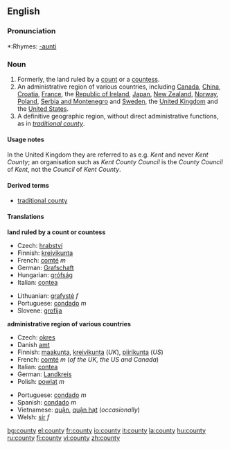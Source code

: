 {{wikipedia}}
==English==

===Pronunciation===
*:Rhymes: [[Rhymes:English:-aʊnti|-aʊnti]]

===Noun===
{{en-noun-reg-y|count|y}}

# Formerly, the land ruled by a [[count]] or a [[countess]].
# An administrative region of various countries, including [[Canada]], [[China]], [[Croatia]], [[France]], the [[Republic of Ireland]], [[Japan]], [[New Zealand]], [[Norway]], [[Poland]], [[Serbia and Montenegro]] and [[Sweden]], the [[United Kingdom]] and the [[United States]].
# A definitive geographic region, without direct administrative functions, as in ''[[traditional county]]''.

====Usage notes====
In the United Kingdom they are referred to as e.g. ''Kent'' and never ''Kent County''; an organisation such as ''Kent County Council'' is the ''County Council'' of ''Kent'', not the ''Council'' of ''Kent County''.

====Derived terms====
*[[traditional county]]

====Translations====
'''land ruled by a count or countess'''
{{top}}
*Czech: [[hrabství]] {{n}}
*Finnish: [[kreivikunta]]
*French: [[comté]] ''m''
*German: [[Grafschaft]] {{f}}
*Hungarian: [[grófság]]
*Italian: [[contea]] {{f}}
{{mid}}
*Lithuanian: [[grafystė]] ''f''
*Portuguese: [[condado]] ''m''
*Slovene: [[grofija]] {{f}}
{{bottom}}

'''administrative region of various countries'''
{{top}}
*Czech: [[okres]] {{n}}
*Danish [[amt]] {{n}}
*Finnish: [[maakunta]],  [[kreivikunta]] (''UK''), [[piirikunta]] (''US'')
*French: [[comté]] ''m'' (''of the UK, the US and Canada'')
*Italian: [[contea]] {{f}}
*German: [[Landkreis]] {{m}}
*Polish: [[powiat]] ''m''
{{mid}}
*Portuguese: [[condado]] ''m''
*Spanish: [[condado]] ''m''
*Vietnamese: [[quận]], [[quận hạt]] (''occasionally'')
*Welsh: [[sir#Welsh|sir]] ''f''
{{bottom}}

[[bg:county]]
[[el:county]]
[[fr:county]]
[[io:county]]
[[it:county]]
[[la:county]]
[[hu:county]]
[[ru:county]]
[[fi:county]]
[[vi:county]]
[[zh:county]]